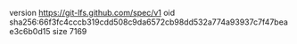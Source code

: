 version https://git-lfs.github.com/spec/v1
oid sha256:66f3fc4cccb319cdd508c9da6572cb98dd532a774a93937c7f47beae3c6b0d15
size 7169
